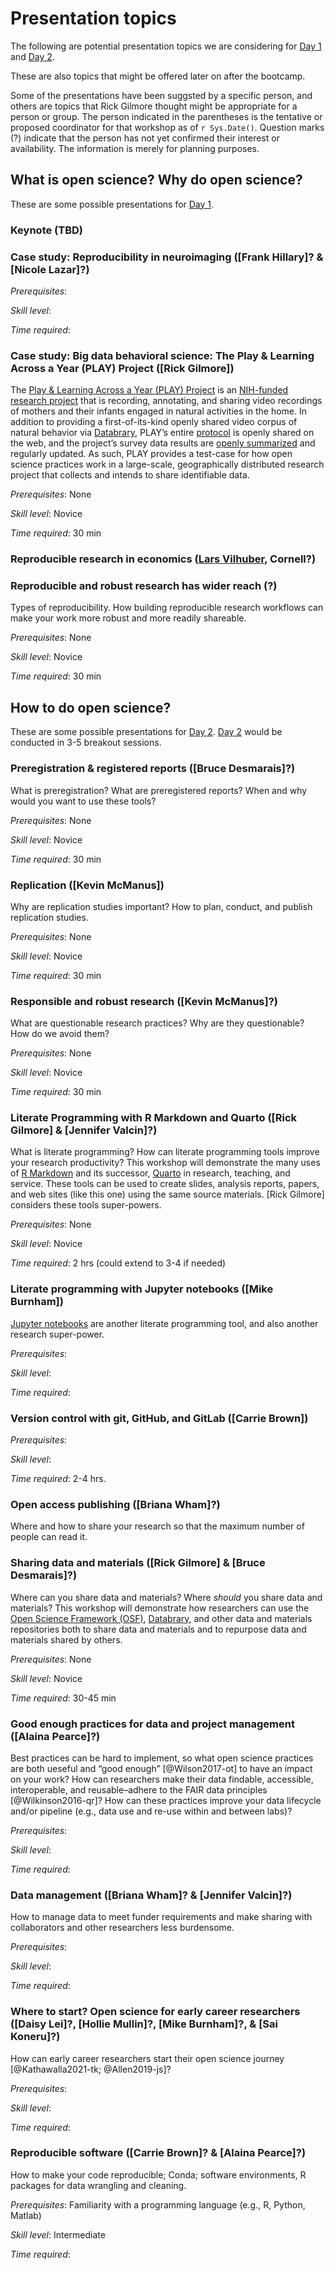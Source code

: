 # Presentation topics {-}

The following are potential presentation topics we are considering for [Day 1](#day_1) and [Day 2](#day_2).

These are also topics that might be offered later on after the bootcamp.

Some of the presentations have been suggsted by a specific person, and others are topics that Rick Gilmore thought might be appropriate for a person or group.
The person indicated in the parentheses is the tentative or proposed coordinator for that workshop as of `r Sys.Date()`.
Question marks (?) indicate that the person has not yet confirmed their interest or availability.
The information is merely for planning purposes.

## What is open science? Why do open science? {-}

These are some possible presentations for [Day 1](#day_1).

### Keynote (TBD) {- #keynote}

### Case study: Reproducibility in neuroimaging ([Frank Hillary]? & [Nicole Lazar]?) {- #casestudy_neuroimaging}

*Prerequisites*: 

*Skill level*: 

*Time required*: 

### Case study: Big data behavioral science: The Play & Learning Across a Year (PLAY) Project ([Rick Gilmore]) {- #casestudy_PLAY}

The [Play & Learning Across a Year (PLAY) Project](https://play-project.org) is an [NIH-funded research project](https://reporter.nih.gov/search/PJYxIpAvQkyD2ZNPUPbp8Q/project-details/9500957) that is recording, annotating, and sharing video recordings of mothers and their infants engaged in natural activities in the home.
In addition to providing a first-of-its-kind openly shared video corpus of natural behavior via [Databrary](https://databrary.org), PLAY's entire [protocol](https://play-project.org) is openly shared on the web, and the project's survey data results are [openly summarized](https://PLAY-behaviorome.github.io/KoBoToolbox/) and regularly updated. As such, PLAY provides a test-case for how open science practices work in a large-scale, geographically distributed research project that collects and intends to share identifiable data.

*Prerequisites*: None

*Skill level*: Novice

*Time required*: 30 min

### Reproducible research in economics ([Lars Vilhuber](https://www.ilr.cornell.edu/people/lars-vilhuber), Cornell?) {- #casestudy_economics}

### Reproducible and robust research has wider reach (?) {- #howto_reproducibility}

Types of reproducibility. How building reproducible research workflows can make your work more robust and more readily shareable.

*Prerequisites*: None

*Skill level*: Novice

*Time required*: 30 min

## How to do open science? {-}

These are some possible presentations for [Day 2](#day_1).
[Day 2](#day_2) would be conducted in 3-5 breakout sessions.

### Preregistration & registered reports ([Bruce Desmarais]?) {- #howto_preregistration}

What is preregistration? What are preregistered reports? When and why would you want to use these tools?

*Prerequisites*: None

*Skill level*: Novice

*Time required*: 30 min

### Replication ([Kevin McManus]) {- #howto_replication}

Why are replication studies important? How to plan, conduct, and publish replication studies.

*Prerequisites*: None

*Skill level*: Novice

*Time required*: 30 min

### Responsible and robust research ([Kevin McManus]?) {- #howto_responsible_research}

What are questionable research practices? Why are they questionable? How do we avoid them?

*Prerequisites*: None

*Skill level*: Novice

*Time required*: 30 min

### Literate Programming with R Markdown and Quarto ([Rick Gilmore] & [Jennifer Valcin]?){- #howto_rmarkdown}

What is literate programming? 
How can literate programming tools improve your research productivity? 
This workshop will demonstrate the many uses of [R Markdown](https://rmarkdown.rstudio.com) and its successor, [Quarto](https://quarto.org) in research, teaching, and service.
These tools can be used to create slides, analysis reports, papers, and web sites (like this one) using the same source materials.
[Rick Gilmore] considers these tools super-powers.

*Prerequisites*: None

*Skill level*: Novice

*Time required*: 2 hrs (could extend to 3-4 if needed)

### Literate programming with Jupyter notebooks ([Mike Burnham]) {- #howto_jupyter}

[Jupyter notebooks](https://jupyter.org) are another literate programming tool, and also another research super-power.

*Prerequisites*: 

*Skill level*: 

*Time required*: 

### Version control with git, GitHub, and GitLab ([Carrie Brown]) {- #howto_git}

*Prerequisites*: 

*Skill level*: 

*Time required*: 2-4 hrs.

### Open access publishing ([Briana Wham]?) {- #howto_open_access}

Where and how to share your research so that the maximum number of people can read it.

### Sharing data and materials ([Rick Gilmore] & [Bruce Desmarais]?) {- #howto_data_sharing}

Where can you share data and materials?
Where *should* you share data and materials?
This workshop will demonstrate how researchers can use the [Open Science Framework (OSF)](https://osf.io), [Databrary](https://databrary.org), and other data and materials repositories both to share data and materials and to repurpose data and materials shared by others.

*Prerequisites*: None

*Skill level*: Novice

*Time required*: 30-45 min

### Good enough practices for data and project management ([Alaina Pearce]?) {- #howto_good_enough}

Best practices can be hard to implement, so what open science practices are both ueseful and "good enough" [@Wilson2017-ot] to have an impact on your work?  How can researchers make their data findable, accessible, interoperable, and reusable--adhere to the FAIR data principles [@Wilkinson2016-qr]? How can these practices improve your data lifecycle and/or pipeline (e.g., data use and re-use within and between labs)?

*Prerequisites*:

*Skill level*:

*Time required*:

### Data management ([Briana Wham]? & [Jennifer Valcin]?) {- #howto_data_management}

How to manage data to meet funder requirements and make sharing with collaborators and other researchers less burdensome.

*Prerequisites*:

*Skill level*:

*Time required*:

### Where to start? Open science for early career researchers ([Daisy Lei]?, [Hollie Mullin]?, [Mike Burnham]?, & [Sai Koneru]?) {- #howto_early_career}

How can early career researchers start their open science journey [@Kathawalla2021-tk; @Allen2019-js]?

*Prerequisites*:

*Skill level*:

*Time required*:

### Reproducible software ([Carrie Brown]? & [Alaina Pearce]?) {- #reproducible-software}

How to make your code reproducible; Conda; software environments, R packages for data wrangling and cleaning.

*Prerequisites*: Familiarity with a programming language (e.g., R, Python, Matlab)

*Skill level*: Intermediate

*Time required*: 
